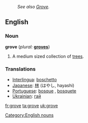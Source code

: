 :''See also [[Grove]].''
==English==

===Noun===
[[Category:English nouns]]
'''grove'''  (''plural:'' '''[[groves]]''')
# A medium sized collection of [[tree]]s.

===Translations===
*[[Interlingua]]: [[boschetto]]
*[[Japanese]]: [[林]] (はやし, hayashi)
*[[Portuguese]]: [[bosque]] {{m}}, [[bosquete]] {{m}}
*[[w:Ukrainian language|Ukrainian]]: [[:uk:Гай|гай]] {{m}}

[[fr:grove]]
[[ta:grove]]
[[uk:grove]]